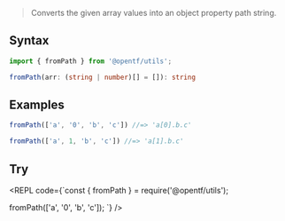 
> Converts the given array values into an object property path string.

## Syntax

```ts
import { fromPath } from '@opentf/utils';

fromPath(arr: (string | number)[] = []): string
```

## Examples

```ts
fromPath(['a', '0', 'b', 'c']) //=> 'a[0].b.c'

fromPath(['a', 1, 'b', 'c']) //=> 'a[1].b.c'
```

## Try

<REPL code={`const { fromPath } = require('@opentf/utils');

fromPath(['a', '0', 'b', 'c']);
`} />